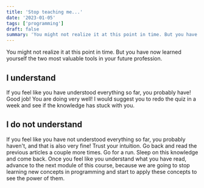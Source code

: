 ```yaml
---
title: 'Stop teaching me...'
date: '2023-01-05'
tags: ['programming']
draft: false
summary: 'You might not realize it at this point in time. But you have now learned yourself the two most valuable tools...'
---
```


You might not realize it at this point in time. But you have now learned yourself the two most valuable tools in your future profession.

## I understand

If you feel like you have understood everything so far, you probably have! Good job! You are doing very well! I would suggest you to redo the quiz in a week and see if the knowledge has stuck with you.

## I do not understand

If you feel like you have not understood everything so far, you probably haven't, and that is also very fine! Trust your intuition. Go back and read the previous articles a couple more times. Go for a run. Sleep on this knowledge and come back. Once you feel like you understand what you have read, advance to the next module of this course, because we are going to stop learning new concepts in programming and start to apply these concepts to see the power of them.
